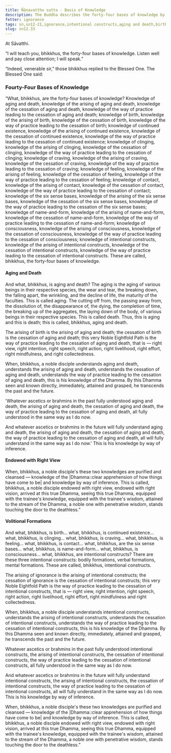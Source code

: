 ```yaml
---
title: Ñāṇavatthu sutta - Basis of Knowledge
description: The Buddha describes the forty-four bases of knowledge by understanding.
fetter: ignorance
tags: sn,sn12-21,ignorance,intentional constructs,aging and death,birth,right view,four noble truths
slug: sn12.33
---
```


At Sāvatthi.

“I will teach you, bhikkhus, the forty-four bases of knowledge. Listen well and pay close attention; I will speak.”

“Indeed, venerable sir,” those bhikkhus replied to the Blessed One. The Blessed One said:

### Fourty-Four Bases of Knowledge

“What, bhikkhus, are the forty-four bases of knowledge? Knowledge of aging and death, knowledge of the arising of aging and death, knowledge of the cessation of aging and death, knowledge of the way of practice leading to the cessation of aging and death; knowledge of birth, knowledge of the arising of birth, knowledge of the cessation of birth, knowledge of the way of practice leading to the cessation of birth; knowledge of continued existence, knowledge of the arising of continued existence, knowledge of the cessation of continued existence, knowledge of the way of practice leading to the cessation of continued existence; knowledge of clinging, knowledge of the arising of clinging, knowledge of the cessation of clinging, knowledge of the way of practice leading to the cessation of clinging; knowledge of craving, knowledge of the arising of craving, knowledge of the cessation of craving, knowledge of the way of practice leading to the cessation of craving; knowledge of feeling, knowledge of the arising of feeling, knowledge of the cessation of feeling, knowledge of the way of practice leading to the cessation of feeling; knowledge of contact, knowledge of the arising of contact, knowledge of the cessation of contact, knowledge of the way of practice leading to the cessation of contact; knowledge of the six sense bases, knowledge of the arising of the six sense bases, knowledge of the cessation of the six sense bases, knowledge of the way of practice leading to the cessation of the six sense bases; knowledge of name-and-form, knowledge of the arising of name-and-form, knowledge of the cessation of name-and-form, knowledge of the way of practice leading to the cessation of name-and-form; knowledge of consciousness, knowledge of the arising of consciousness, knowledge of the cessation of consciousness, knowledge of the way of practice leading to the cessation of consciousness; knowledge of intentional constructs, knowledge of the arising of intentional constructs, knowledge of the cessation of intentional constructs, knowledge of the way of practice leading to the cessation of intentional constructs. These are called, bhikkhus, the forty-four bases of knowledge.

#### Aging and Death

And what, bhikkhus, is aging and death? The aging is the aging of various beings in their respective species, the wear and tear, the breaking down, the falling apart, the wrinkling, and the decline of life, the maturity of the faculties. This is called aging. The cutting off from, the passing away from, the dissolution of, the disappearance of, the dying, the completion of time, the breaking up of the aggregates, the laying down of the body, of various beings in their respective species. This is called death. Thus, this is aging and this is death; this is called, bhikkhus, aging and death.

The arising of birth is the arising of aging and death; the cessation of birth is the cessation of aging and death; this very Noble Eightfold Path is the way of practice leading to the cessation of aging and death, that is — right view, right intention, right speech, right action, right livelihood, right effort, right mindfulness, and right collectedness.

When, bhikkhus, a noble disciple understands aging and death, understands the arising of aging and death, understands the cessation of aging and death, understands the way of practice leading to the cessation of aging and death, this is his knowledge of the Dhamma. By this Dhamma seen and known directly, immediately, attained and grasped, he transcends the past and the future.

'Whatever ascetics or brahmins in the past fully understood aging and death, the arising of aging and death, the cessation of aging and death, the way of practice leading to the cessation of aging and death, all fully understood in the same way as I do now.

And whatever ascetics or brahmins in the future will fully understand aging and death, the arising of aging and death, the cessation of aging and death, the way of practice leading to the cessation of aging and death, all will fully understand in the same way as I do now.' This is his knowledge by way of inference.

#### Endowed with Right View

When, bhikkhus, a noble disciple's these two knowledges are purified and cleansed — knowledge of the |Dhamma::clear apprehension of how things have come to be| and knowledge by way of inference. This is called, bhikkhus, a noble disciple endowed with right view, endowed with right vision, arrived at this true Dhamma, seeing this true Dhamma, equipped with the trainee's knowledge, equipped with the trainee's wisdom, attained to the stream of the Dhamma, a noble one with penetrative wisdom, stands touching the door to the deathless.”

#### Volitional Formations

And what, bhikkhus, is birth... what, bhikkhus, is continued existence... what, bhikkhus, is clinging... what, bhikkhus, is craving... what, bhikkhus, is feeling... what, bhikkhus, is contact... what, bhikkhus, are the six sense bases... what, bhikkhus, is name-and-form... what, bhikkhus, is consciousness... what, bhikkhus, are intentional constructs? There are these three intentional constructs: bodily formations, verbal formations, mental formations. These are called, bhikkhus, intentional constructs.

The arising of ignorance is the arising of intentional constructs; the cessation of ignorance is the cessation of intentional constructs; this very Noble Eightfold Path is the way of practice leading to the cessation of intentional constructs, that is — right view, right intention, right speech, right action, right livelihood, right effort, right mindfulness and right collectedness.

When, bhikkhus, a noble disciple understands intentional constructs, understands the arising of intentional constructs, understands the cessation of intentional constructs, understands the way of practice leading to the cessation of intentional constructs, this is his knowledge of the Dhamma. By this Dhamma seen and known directly, immediately, attained and grasped, he transcends the past and the future.

Whatever ascetics or brahmins in the past fully understood intentional constructs, the arising of intentional constructs, the cessation of intentional constructs, the way of practice leading to the cessation of intentional constructs, all fully understood in the same way as I do now.

And whatever ascetics or brahmins in the future will fully understand intentional constructs, the arising of intentional constructs, the cessation of intentional constructs, the way of practice leading to the cessation of intentional constructs, all will fully understand in the same way as I do now. This is his knowledge by way of inference.

When, bhikkhus, a noble disciple's these two knowledges are purified and cleansed — knowledge of the |Dhamma::clear apprehension of how things have come to be| and knowledge by way of inference. This is called, bhikkhus, a noble disciple endowed with right view, endowed with right vision, arrived at this true Dhamma, seeing this true Dhamma, equipped with the trainee's knowledge, equipped with the trainee's wisdom, attained to the stream of the Dhamma, a noble one with penetrative wisdom, stands touching the door to the deathless.”